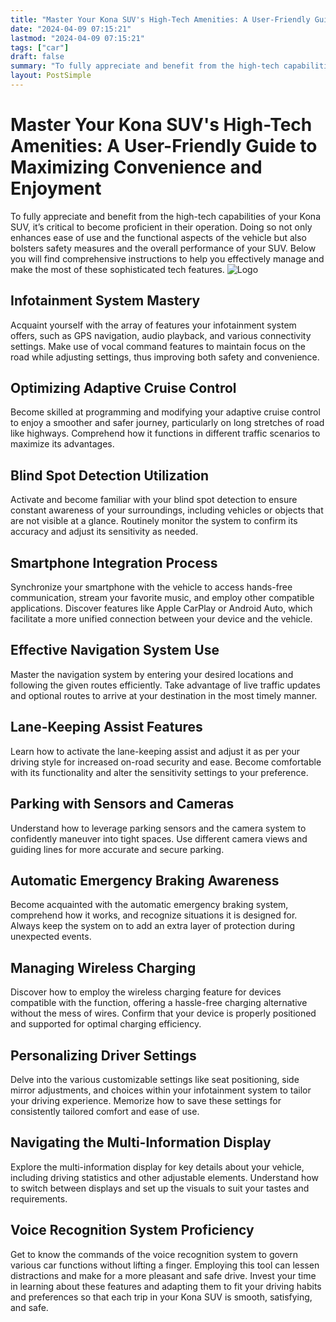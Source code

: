 ```yaml
---
title: "Master Your Kona SUV's High-Tech Amenities: A User-Friendly Guide to Maximizing Convenience and Enjoyment"
date: "2024-04-09 07:15:21"
lastmod: "2024-04-09 07:15:21"
tags: ["car"]
draft: false
summary: "To fully appreciate and benefit from the high-tech capabilities of your Kona SUV, it’s critical to become proficient in their operation. Doing so not only enhances ease of use and the functional aspects of the vehicle but also bolsters safety measures and the overall performance of your SUV. Below you will find comprehensive instructions to help you effectively manage and make the most of these sophisticated tech features."
layout: PostSimple
---
```

# Master Your Kona SUV's High-Tech Amenities: A User-Friendly Guide to Maximizing Convenience and Enjoyment
To fully appreciate and benefit from the high-tech capabilities of your Kona SUV, it’s critical to become proficient in their operation. Doing so not only enhances ease of use and the functional aspects of the vehicle but also bolsters safety measures and the overall performance of your SUV. Below you will find comprehensive instructions to help you effectively manage and make the most of these sophisticated tech features.
<img alt="Logo" src="https://cdn.seniorsselection.com/src_image/e7b7f15d412cb8bf7cd87c39a0f613d0.webp"/>
## Infotainment System Mastery
Acquaint yourself with the array of features your infotainment system offers, such as GPS navigation, audio playback, and various connectivity settings. Make use of vocal command features to maintain focus on the road while adjusting settings, thus improving both safety and convenience.
## Optimizing Adaptive Cruise Control
Become skilled at programming and modifying your adaptive cruise control to enjoy a smoother and safer journey, particularly on long stretches of road like highways. Comprehend how it functions in different traffic scenarios to maximize its advantages.
## Blind Spot Detection Utilization
Activate and become familiar with your blind spot detection to ensure constant awareness of your surroundings, including vehicles or objects that are not visible at a glance. Routinely monitor the system to confirm its accuracy and adjust its sensitivity as needed.
## Smartphone Integration Process
Synchronize your smartphone with the vehicle to access hands-free communication, stream your favorite music, and employ other compatible applications. Discover features like Apple CarPlay or Android Auto, which facilitate a more unified connection between your device and the vehicle.
## Effective Navigation System Use
Master the navigation system by entering your desired locations and following the given routes efficiently. Take advantage of live traffic updates and optional routes to arrive at your destination in the most timely manner.
## Lane-Keeping Assist Features
Learn how to activate the lane-keeping assist and adjust it as per your driving style for increased on-road security and ease. Become comfortable with its functionality and alter the sensitivity settings to your preference.
## Parking with Sensors and Cameras
Understand how to leverage parking sensors and the camera system to confidently maneuver into tight spaces. Use different camera views and guiding lines for more accurate and secure parking.
## Automatic Emergency Braking Awareness
Become acquainted with the automatic emergency braking system, comprehend how it works, and recognize situations it is designed for. Always keep the system on to add an extra layer of protection during unexpected events.
## Managing Wireless Charging
Discover how to employ the wireless charging feature for devices compatible with the function, offering a hassle-free charging alternative without the mess of wires. Confirm that your device is properly positioned and supported for optimal charging efficiency.
## Personalizing Driver Settings
Delve into the various customizable settings like seat positioning, side mirror adjustments, and choices within your infotainment system to tailor your driving experience. Memorize how to save these settings for consistently tailored comfort and ease of use.
## Navigating the Multi-Information Display
Explore the multi-information display for key details about your vehicle, including driving statistics and other adjustable elements. Understand how to switch between displays and set up the visuals to suit your tastes and requirements.
## Voice Recognition System Proficiency
Get to know the commands of the voice recognition system to govern various car functions without lifting a finger. Employing this tool can lessen distractions and make for a more pleasant and safe drive.
Invest your time in learning about these features and adapting them to fit your driving habits and preferences so that each trip in your Kona SUV is smooth, satisfying, and safe.
        